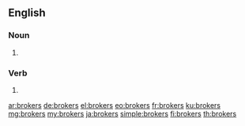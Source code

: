 ==English==

===Noun===
{{head|en|noun plural form}}

# {{plural of|broker|lang=en}}

===Verb===
{{head|en|verb form}}

# {{en-third-person singular of|broker}}

[[ar:brokers]]
[[de:brokers]]
[[el:brokers]]
[[eo:brokers]]
[[fr:brokers]]
[[ku:brokers]]
[[mg:brokers]]
[[my:brokers]]
[[ja:brokers]]
[[simple:brokers]]
[[fi:brokers]]
[[th:brokers]]